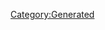 {{Database/Costume/CostumeInfo
 |ID=242
 |DivaId=2
 |PrismCostumeId=22
 |Enabled=2
 |SkillId=21
 |EODICFLJAKO=False
 |AGBPBDODKBK=1
 |HMCOGDICFNB=1
 |LevelMax=0
 |HGBJODBCJDA=0
 |EGLDFPILJLG=0
 |GLEEPAFMPLO=False
 |IIELLEPEEFH=4550
}}
[[Category:Generated]]
